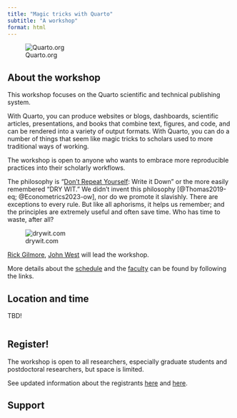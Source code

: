 ```yaml
---
title: "Magic tricks with Quarto"
subtitle: "A workshop"
format: html
---
```


![Quarto.org](https://quarto.org/quarto.png)

## About the workshop

This workshop focuses on the Quarto scientific and technical publishing system.

With Quarto, you can produce websites or blogs, dashboards, scientific articles, presentations, and books that combine text, figures, and code, and can be rendered into a variety of output formats.
With Quarto, you can do a number of things that seem like magic tricks to scholars used to more traditional ways of working.

The workshop is open to anyone who wants to embrace more reproducible practices into their scholarly workflows.

The philosophy is "[Don't Repeat Yourself](https://en.wikipedia.org/wiki/Don%27t_repeat_yourself): Write it Down" or the more easily remembered "DRY WIT."
We didn't invent this philosophy [@Thomas2019-eq; @Econometrics2023-ow], nor do we promote it slavishly.
There are exceptions to every rule.
But like all aphorisms, it helps us remember; and the principles are extremely useful and often save time.
Who has time to waste, after all?

![drywit.com](https://drywit.com/cdn/shop/files/F333B7AF-E198-4C48-A3A7-C321F0F95569.jpg?v=1672289434&width=500)

[Rick Gilmore](people.qmd#rick-gilmore), [John West](people.qmd#john-west) will lead the workshop.

More details about the [schedule](schedule.qmd) and the [faculty](people.qmd) can be found by following the links.

## Location and time

TBD!

:::: {.columns}
::: {.column width="40%"}
<!-- ![Dewey Room, University Libraries](https://sc-api.psu.edu/s3/files/styles/4_3_1500w/public/DSC_6681%20for%20PSNews%20Dewey%20room%20naming.jpg?h=6e526c05&itok=fTahAKyt) -->
:::
::: {.column width="10%"}
:::
::: {.column width="50%"}
<!-- Dewey Room</br> -->
<!-- Penn State University Libraries</br> -->
<!-- University Park, PA -->

<!-- March 27, 2024</br> -->
<!-- 8:30 am - 2:00 pm -->
:::
::::


## Register!

The workshop is open to all researchers, especially graduate students and postdoctoral researchers, but space is limited.

<!-- ::: {.callout-note} -->

<!-- We have hit the maximum number of pre-registrations we can take for the workshop. -->

<!-- If you wish to be added to the waiting list, please email Rick Gilmore <rog1+workshop@psu.edu>. -->

<!-- ::: -->

<!-- Register today by visiting <https://forms.gle/WyD4AxajSnz1Wqe67> -->

<!-- Or via the embedded form below: -->

<!-- <iframe src="https://docs.google.com/forms/d/e/1FAIpQLSfHQpMvx0RT4t5NYcxcClZ0wdF8MDZh2mH9HKyo-zdsk4lo_Q/viewform?embedded=true" width="640" height="1514" frameborder="0" marginheight="0" marginwidth="0">Loading…</iframe> -->

See updated information about the registrants [here](resources.qmd#fig-registration-time-series) and [here](resources.qmd#fig-registration-by-dept).

## Support

:::: {.columns}
::: {.column width="15%"}
<!-- ![](include/img/NSF.svg.png) -->
:::
::: {.column width="5%"}
:::
::: {.column width="80%"}
<!-- This workshop is made possible by financial support from the National Science Foundation ([IGE 1955049](https://www.nsf.gov/awardsearch/showAward?AWD_ID=1955049)). -->
:::
::::